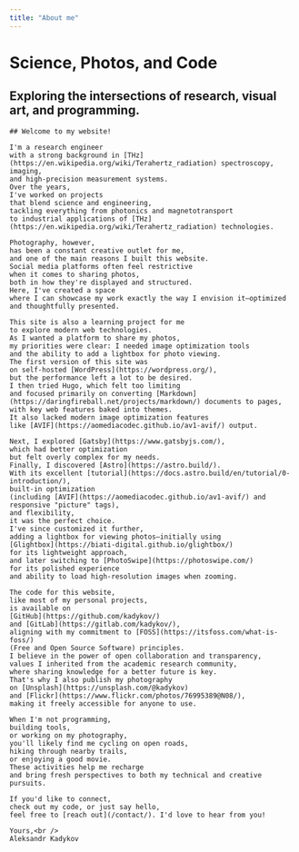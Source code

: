 ```yaml
---
title: "About me"
---
```



<BaseLayout pageTitle={frontmatter.title}>

  <div class="hero bg-base-200 min-h-svh">
    <div class="hero-content flex-col lg:flex-row">
      <div class="text-center lg:text-left lg:w-1/2 p-4">
        <h1 class="text-heading-1">
          Science, Photos, and Code
        </h1>
        <h2 class="text-body-large-serif">
          Exploring the intersections of research, visual art, and programming.
        </h2>
      </div>
      <div id="gallery">
        <PhotoSwipe
            src="https://live.staticflickr.com/65535/54159173007_9bd2a000ff_o_d.jpg"
            alt="Self-portrait photo of Aleksandr Kadykov with a bike on a road"
            width={600}
            sizes="(min-width: 600px) 600px, 100vw"
          />
      </div>
    </div>
  </div>
  <div class="prose-serif mx-auto p-4">

    ## Welcome to my website!

    I'm a research engineer
    with a strong background in [THz](https://en.wikipedia.org/wiki/Terahertz_radiation) spectroscopy, imaging,
    and high-precision measurement systems.
    Over the years,
    I've worked on projects
    that blend science and engineering,
    tackling everything from photonics and magnetotransport
    to industrial applications of [THz](https://en.wikipedia.org/wiki/Terahertz_radiation) technologies.

    Photography, however,
    has been a constant creative outlet for me,
    and one of the main reasons I built this website.
    Social media platforms often feel restrictive
    when it comes to sharing photos,
    both in how they're displayed and structured.
    Here, I've created a space
    where I can showcase my work exactly the way I envision it—optimized and thoughtfully presented.

    This site is also a learning project for me
    to explore modern web technologies.
    As I wanted a platform to share my photos,
    my priorities were clear: I needed image optimization tools
    and the ability to add a lightbox for photo viewing.
    The first version of this site was
    on self-hosted [WordPress](https://wordpress.org/),
    but the performance left a lot to be desired.
    I then tried Hugo, which felt too limiting
    and focused primarily on converting [Markdown](https://daringfireball.net/projects/markdown/) documents to pages,
    with key web features baked into themes.
    It also lacked modern image optimization features
    like [AVIF](https://aomediacodec.github.io/av1-avif/) output.

    Next, I explored [Gatsby](https://www.gatsbyjs.com/),
    which had better optimization
    but felt overly complex for my needs.
    Finally, I discovered [Astro](https://astro.build/).
    With its excellent [tutorial](https://docs.astro.build/en/tutorial/0-introduction/),
    built-in optimization
    (including [AVIF](https://aomediacodec.github.io/av1-avif/) and responsive "picture" tags),
    and flexibility,
    it was the perfect choice.
    I've since customized it further,
    adding a lightbox for viewing photos—initially using
    [Glightbox](https://biati-digital.github.io/glightbox/)
    for its lightweight approach,
    and later switching to [PhotoSwipe](https://photoswipe.com/)
    for its polished experience
    and ability to load high-resolution images when zooming.

    The code for this website,
    like most of my personal projects,
    is available on
    [GitHub](https://github.com/kadykov/)
    and [GitLab](https://gitlab.com/kadykov/),
    aligning with my commitment to [FOSS](https://itsfoss.com/what-is-foss/)
    (Free and Open Source Software) principles.
    I believe in the power of open collaboration and transparency,
    values I inherited from the academic research community,
    where sharing knowledge for a better future is key.
    That's why I also publish my photography
    on [Unsplash](https://unsplash.com/@kadykov)
    and [Flickr](https://www.flickr.com/photos/76995389@N08/),
    making it freely accessible for anyone to use.

    When I'm not programming,
    building tools,
    or working on my photography,
    you'll likely find me cycling on open roads,
    hiking through nearby trails,
    or enjoying a good movie.
    These activities help me recharge
    and bring fresh perspectives to both my technical and creative pursuits.

    If you'd like to connect,
    check out my code, or just say hello,
    feel free to [reach out](/contact/). I'd love to hear from you!

    Yours,<br />
    Aleksandr Kadykov

  </div>
</BaseLayout>
